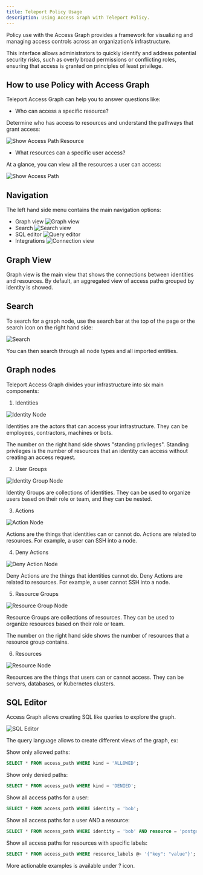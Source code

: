 ```yaml
---
title: Teleport Policy Usage
description: Using Access Graph with Teleport Policy.
---
```


Policy use with the Access Graph provides a framework for visualizing and managing 
access controls across an organization’s infrastructure. 

This interface allows administrators to quickly identify and address potential security risks, 
such as overly broad permissions or conflicting roles, ensuring that access is granted 
on principles of least privilege.

## How to use Policy with Access Graph

Teleport Access Graph can help you to answer questions like:

- Who can access a specific resource?

Determine who has access to resources and understand the pathways that grant access:

![Show Access Path Resource](../../../../img/access-graph/show-access-path-resource.gif)

- What resources can a specific user access?

At a glance, you can view all the resources a user can access:

![Show Access Path](../../../../img/access-graph/show-access-path.gif)

## Navigation

The left hand side menu contains the main navigation options:

- Graph view ![Graph view](../../../../img/access-graph/graph_view.png)
- Search ![Search view](../../../../img/access-graph/search_view.png)
- SQL editor ![Query editor](../../../../img/access-graph/query_view.png)
- Integrations ![Connection view](../../../../img/access-graph/connection_view.png)

## Graph View

Graph view is the main view that shows the connections between identities and resources.
By default, an aggregated view of access paths grouped by identity is showed.

## Search

To search for a graph node, use the search bar at the top of the page or the search icon on the right hand side:

![Search](../../../../img/access-graph/search.png)

You can then search through all node types and all imported entities.

## Graph nodes

Teleport Access Graph divides your infrastructure into six main components:

1. Identities

![Identity Node](../../../../img/access-graph/identity-node.png)

Identities are the actors that can access your infrastructure. They can be employees, contractors, machines or bots.

The number on the right hand side shows "standing privileges". Standing privileges is the number of 
resources that an identity can access without creating an access request.

2. User Groups

![Identity Group Node](../../../../img/access-graph/identity-group-node.png)

Identity Groups are collections of identities. They can be used to organize users
based on their role or team, and they can be nested.

3. Actions

![Action Node](../../../../img/access-graph/allow-action-node.png)

Actions are the things that identities can or cannot do. Actions are related to resources. 
For example, a user can SSH into a node.

4. Deny Actions

![Deny Action Node](../../../../img/access-graph/deny-action-node.png)

Deny Actions are the things that identities cannot do. Deny Actions are related to resources. 
For example, a user cannot SSH into a node.

5. Resource Groups

![Resource Group Node](../../../../img/access-graph/resource-group-node.png)

Resource Groups are collections of resources. They can be used to organize resources based on their role or team.

The number on the right hand side shows the number of resources that a resource group contains.

6. Resources

![Resource Node](../../../../img/access-graph/resource-node.png)

Resources are the things that users can or cannot access. They can be servers, databases, or Kubernetes clusters.

## SQL Editor

Access Graph allows creating SQL like queries to explore the graph.

![SQL Editor](../../../../img/access-graph/sql-editor.png)

The query language allows to create different views of the graph, ex:

Show only allowed paths:

```sql
SELECT * FROM access_path WHERE kind = 'ALLOWED';
```

Show only denied paths:
```sql
SELECT * FROM access_path WHERE kind = 'DENIED';
```

Show all access paths for a user:
```sql
SELECT * FROM access_path WHERE identity = 'bob';
```

Show all access paths for a user AND a resource:
```sql
SELECT * FROM access_path WHERE identity = 'bob' AND resource = 'postgres';
```

Show all access paths for resources with specific labels:
```sql
SELECT * FROM access_path WHERE resource_labels @> '{"key": "value"}';
```

More actionable examples is available under ? icon.